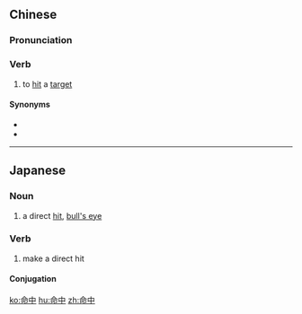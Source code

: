 ==Chinese==
{{zh-forms}}

===Pronunciation===
{{zh-pron
|m=mìngzhòng
|c=ming6 zung3
|mn=miā-tiong
|cat=v
}}

===Verb===
{{zh-verb}}

# to [[hit]] a [[target]]

====Synonyms====
* {{zh-l|打中}}
* {{zh-l|射中}}

----

==Japanese==
{{ja-kanjitab|めい|ちゅう|yomi=o}}

===Noun===
{{ja-noun|めいちゅう}}

# a direct [[hit]], [[bull's eye]]

===Verb===
{{ja-verb-suru|めいちゅう}}

# make a direct hit

====Conjugation====
{{ja-suru|めいちゅう}}

[[ko:命中]]
[[hu:命中]]
[[zh:命中]]